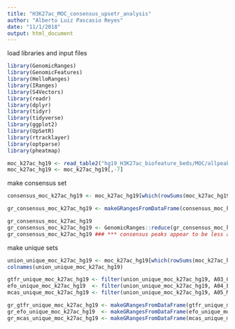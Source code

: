 ```yaml
---
title: "H3K27ac_MOC_consensus_upsetr_analysis"
author: "Alberto Luiz Pascasio Reyes"
date: "11/1/2018"
output: html_document
---
```


load libraries and input files
```r

library(GenomicRanges)
library(GenomicFeatures)
library(HelloRanges)
library(IRanges)
library(S4Vectors)
library(readr)
library(dplyr)
library(tidyr)
library(tidyverse)
library(ggplot2)
library(UpSetR)
library(rtracklayer)
library(optparse)
library(pheatmap)

moc_k27ac_hg19 <- read_table2("hg19_H3K27ac_biofeature_beds/MOC/allpeaks.anno.tsv")
moc_k27ac_hg19 <- moc_k27ac_hg19[,-7]

```

make consensus set
```r

consensus_moc_k27ac_hg19 <- moc_k27ac_hg19[which(rowSums(moc_k27ac_hg19[,4:6]) >= 1.5),]

gr_consensus_moc_k27ac_hg19 <- makeGRangesFromDataFrame(consensus_moc_k27ac_hg19, keep.extra.columns = FALSE)

gr_consensus_moc_k27ac_hg19
gr_consensus_moc_k27ac_hg19 <- GenomicRanges::reduce(gr_consensus_moc_k27ac_hg19, ignore.strand = FALSE)
gr_consensus_moc_k27ac_hg19 ### *** consensus peaks appear to be less abundant bc of merge step ***

```

make unique sets
```r

union_unique_moc_k27ac_hg19 <- moc_k27ac_hg19[which(rowSums(moc_k27ac_hg19[,4:6]) < 1.5), ]
colnames(union_unique_moc_k27ac_hg19)

gtfr_unique_moc_k27ac_hg19 <- filter(union_unique_moc_k27ac_hg19, A03_GTFR230 == 1)
efo_unique_moc_k27ac_hg19  <- filter(union_unique_moc_k27ac_hg19, A04_EFO27_H3K27Ac_hg37 == 1)
mcas_unique_moc_k27ac_hg19 <- filter(union_unique_moc_k27ac_hg19, A05_MCAS ==1)

gr_gtfr_unique_moc_k27ac_hg19 <- makeGRangesFromDataFrame(gtfr_unique_moc_k27ac_hg19, keep.extra.columns = FALSE)
gr_efo_unique_moc_k27ac_hg19  <- makeGRangesFromDataFrame(efo_unique_moc_k27ac_hg19,  keep.extra.columns = FALSE)
gr_mcas_unique_moc_k27ac_hg19 <- makeGRangesFromDataFrame(mcas_unique_moc_k27ac_hg19, keep.extra.columns = FALSE)

```





